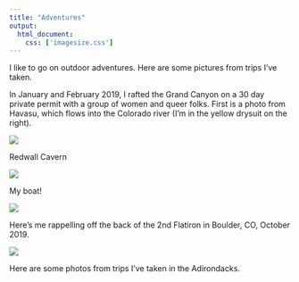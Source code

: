 ```yaml
---
title: "Adventures"
output: 
  html_document:
    css: ['imagesize.css']
---
```

I like to go on outdoor adventures. Here are some pictures from trips I've taken.

In January and February 2019, I rafted the Grand Canyon on a 30 day private permit with a group of women and queer folks.
First is a photo from Havasu, which flows into the Colorado river (I'm in the yellow drysuit on the right).

![](~/phoebekoenig.github.io/photos for site/havasu.jpeg)


Redwall Cavern

![](~/phoebekoenig.github.io/photos for site/redwallcavern.jpeg)


My boat!

![](~/phoebekoenig.github.io/photos for site/onaboat.jpeg)




Here's me rappelling off the back of the 2nd Flatiron in Boulder, CO, October 2019. 

![](~/phoebekoenig.github.io/photos for site/flatiron.jpeg)

Here are some photos from trips I've taken in the Adirondacks.

